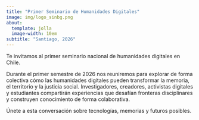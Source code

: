 ```yaml
---
title: "Primer Seminario de Humanidades Digitales"
image: img/logo_sinbg.png
about:
  template: jolla
  image-width: 10em
subtitle: "Santiago, 2026"
---
```


Te invitamos al primer seminario nacional de humanidades digitales en Chile. 

Durante el primer semestre de 2026 nos reuniremos para explorar de forma colectiva cómo las humanidades digitales pueden transformar la memoria, el territorio y la justicia social. Investigadores, creadores, activistas digitales y estudiantes compartirán experiencias que desafían fronteras disciplinares y construyen conocimiento de forma colaborativa. 

Únete a esta conversación sobre tecnologías, memorias y futuros posibles.

<br/>
<script async data-uid="a94009d478" src="https://redhd-chile.kit.com/a94009d478/index.js"></script>


<div id="particles-js" style="position: fixed; top: 0; left: 0; width: 100%; height: 100%; z-index: -1;"></div>

<script src="https://cdn.jsdelivr.net/particles.js/2.0.0/particles.min.js"></script>

<script>
particlesJS("particles-js", {
  "particles": {
    "number": {
      "value": 80,
      "density": {
        "enable": true,
        "value_area": 800
      }
    },
    "color": {
      "value": "#2e3192"
    },
    "shape": {
      "type": "circle"
    },
    "opacity": {
      "value": 0.5,
      "random": false
    },
    "size": {
      "value": 3,
      "random": true
    },
    "line_linked": {
      "enable": true,
      "distance": 150,
      "color": "#2e3192",
      "opacity": 0.4,
      "width": 1
    },
    "move": {
      "enable": true,
      "speed": 4,
      "direction": "none",
      "random": false,
      "straight": false,
      "out_mode": "out",
      "bounce": false
    }
  },
  "interactivity": {
    "detect_on": "canvas",
    "events": {
      "onhover": {
        "enable": true,
        "mode": "repulse"
      },
      "onclick": {
        "enable": true,
        "mode": "push"
      },
      "resize": true
    }
  },
  "retina_detect": true
});
</script>
